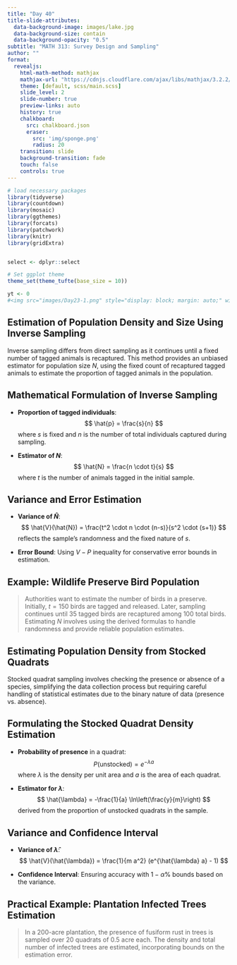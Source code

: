 ```yaml
---
title: "Day 40"
title-slide-attributes:
  data-background-image: images/lake.jpg
  data-background-size: contain
  data-background-opacity: "0.5"
subtitle: "MATH 313: Survey Design and Sampling"
author: ""
format:
  revealjs:
    html-math-method: mathjax
    mathjax-url: "https://cdnjs.cloudflare.com/ajax/libs/mathjax/3.2.2/MathJax.js"
    theme: [default, scss/main.scss]
    slide_level: 2
    slide-number: true
    preview-links: auto
    history: true
    chalkboard: 
      src: chalkboard.json
      eraser:
        src: 'img/sponge.png'
        radius: 20
    transition: slide
    background-transition: fade    
    touch: false
    controls: true
---
```


```r
# load necessary packages
library(tidyverse)
library(countdown)
library(mosaic)
library(ggthemes)
library(forcats)
library(patchwork)
library(knitr)
library(gridExtra)


select <- dplyr::select

# Set ggplot theme
theme_set(theme_tufte(base_size = 10))

yt <- 0
#<img src="images/Day23-1.png" style="display: block; margin: auto;" width="80%"  loading="lazy" decoding="async">
```

## Estimation of Population Density and Size Using Inverse Sampling {.font80}

::: cle7
Inverse sampling differs from direct sampling as it continues until a fixed number of tagged animals is recaptured. This method provides an unbiased estimator for population size $N$, using the fixed count of recaptured tagged animals to estimate the proportion of tagged animals in the population.
:::

## Mathematical Formulation of Inverse Sampling {.font80}

::: cle12
- **Proportion of tagged individuals**:
  $$
  \hat{p} = \frac{s}{n}
  $$
  where $s$ is fixed and $n$ is the number of total individuals captured during sampling.

- **Estimator of $N$**:
  $$
  \hat{N} = \frac{n \cdot t}{s}
  $$
  where $t$ is the number of animals tagged in the initial sample.
:::

## Variance and Error Estimation {.font80}

::: cle7
- **Variance of $\hat{N}$**:
  $$
  \hat{V}(\hat{N}) = \frac{t^2 \cdot n \cdot (n-s)}{s^2 \cdot (s+1)}
  $$
  reflects the sample's randomness and the fixed nature of $s$.

- **Error Bound**:
  Using $V-P$ inequality for conservative error bounds in estimation.
:::

## Example: Wildlife Preserve Bird Population {.font60}

> Authorities want to estimate the number of birds in a preserve. Initially, $t=150$ birds are tagged and released. Later, sampling continues until $35$ tagged birds are recaptured among $100$ total birds. Estimating $N$ involves using the derived formulas to handle randomness and provide reliable population estimates.

## Estimating Population Density from Stocked Quadrats {.font80}

::: cle12
Stocked quadrat sampling involves checking the presence or absence of a species, simplifying the data collection process but requiring careful handling of statistical estimates due to the binary nature of data (presence vs. absence).
:::

## Formulating the Stocked Quadrat Density Estimation {.font80}

::: cle7
- **Probability of presence** in a quadrat:
  $$
  P(\text{unstocked}) = e^{-\lambda a}
  $$
  where $\lambda$ is the density per unit area and $a$ is the area of each quadrat.

- **Estimator for $\lambda$**:
  $$
  \hat{\lambda} = -\frac{1}{a} \ln\left(\frac{y}{m}\right)
  $$
  derived from the proportion of unstocked quadrats in the sample.
:::

## Variance and Confidence Interval {.font80}

::: cle12
- **Variance of $\hat{\lambda}$**:
  $$
  \hat{V}(\hat{\lambda}) = \frac{1}{m a^2} (e^{\hat{\lambda} a} - 1)
  $$

- **Confidence Interval**:
  Ensuring accuracy with $1-\alpha$% bounds based on the variance.
:::

## Practical Example: Plantation Infected Trees Estimation {.font60}

> In a 200-acre plantation, the presence of fusiform rust in trees is sampled over 20 quadrats of 0.5 acre each. The density and total number of infected trees are estimated, incorporating bounds on the estimation error.

